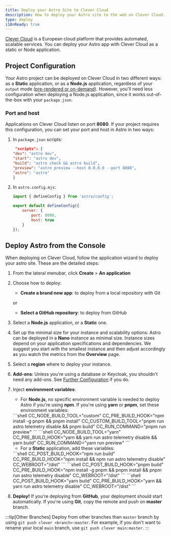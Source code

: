 ```yaml
---
title: Deploy your Astro Site to Clever Cloud
description: How to deploy your Astro site to the web on Clever Cloud.
type: deploy
i18nReady: true
---
```


[Clever Cloud](https://clever-cloud.com) is a European cloud platform that provides automated, scalable services. You can deploy your Astro app with Clever Cloud as a static or Node application.

## Project Configuration

Your Astro project can be deployed on Clever Cloud in two different ways: as a **Static** application, or as a **Node.js** application, regardless of your `output` mode ([pre-rendered or on-demand](https://docs.astro.build/en/basics/rendering-modes/)). However, you'll need less configuration when deploying a Node.js application, since it works out-of-the-box with your `package.json`.

### Port and host

Applications on Clever Cloud listen on port **8080**. If your project requires this configuration, you can set your port and host in Astro in two ways:

1. In `package.json` scripts:

    ```json title="package.json" "astro preview --host 0.0.0.0 --port 8080"
     "scripts": {
    "dev": "astro dev",
    "start": "astro dev",
    "build": "astro check && astro build",
    "preview": "astro preview --host 0.0.0.0 --port 8080",
    "astro": "astro"
    } 
    ```

2. In `astro.config.mjs`:

    ```javascript title="astro.config.mjs"
    import { defineConfig } from 'astro/config';

    export default defineConfig({
        server: {
            port: 8080,
            host: true
        }
    });
    ```


## Deploy Astro from the Console

When deploying on Clever Cloud, follow the application wizard to deploy your astro site. These are the detailed steps:

<Steps>

1. From the lateral menubar, click **Create** > **An application**
2. Choose how to deploy:

    - **Create a brand new app**: to deploy from a local repository with Git
    
    or
    
    - **Select a GitHub repository**: to deploy from GitHub

3. Select a **Node.js** application, or a **Static** one.
4. Set up the minimal size for your instance and scalability options: Astro can be deployed in a **Nano** instance as minimal size. Instance sizes depend on your application specifications and dependencies. We suggest you start with the smallest instance and then adjust accordingly as you watch the metrics from the **Overview** page.
5. Select a **region** where to deploy your instance.
6. **Add-ons**: Unless you're using a database or Keycloak, you shouldn't need any add-ons. See [Further Configuration](#further-configuration) if you do.
7. Inject **environment variables**:

    - For **Node.js**, no specific environment variable is needed to deploy Astro if you're using **npm**. If you're using **yarn** or **pnpm**, set these environment variables:

    <Tabs>
      <TabItem label="pnpm">
      ```shell
    CC_NODE_BUILD_TOOL="custom"
    CC_PRE_BUILD_HOOK="npm install -g pnpm && pnpm install"
    CC_CUSTOM_BUILD_TOOL="pnpm run astro telemetry disable && pnpm build"
    CC_RUN_COMMAND="pnpm run preview"
      ```
      </TabItem>
      <TabItem label="yarn">
      ```shell
      CC_NODE_BUILD_TOOL="yarn"
      CC_PRE_BUILD_HOOK="yarn && yarn run astro telemetry disable && yarn build"
      CC_RUN_COMMAND="yarn run preview"
      ```
      </TabItem>
    </Tabs>

    - For a **Static** application, add these variables:

    <Tabs>
      <TabItem label="npm">
      ```shell
    CC_POST_BUILD_HOOK="npm run build"
    CC_PRE_BUILD_HOOK="npm install && npm run astro telemetry disable"
    CC_WEBROOT="/dist"
    ```
      </TabItem>
      <TabItem label="pnpm">
      ```shell
    CC_POST_BUILD_HOOK="pnpm build"
    CC_PRE_BUILD_HOOK="npm install -g pnpm && pnpm install && pnpm run astro telemetry disable"
    CC_WEBROOT="/dist"
      ```
      </TabItem>
      <TabItem label="yarn">
      ```shell
      CC_POST_BUILD_HOOK="yarn build"
      CC_PRE_BUILD_HOOK="yarn && yarn run astro telemetry disable"
      CC_WEBROOT="/dist"
      ```
      </TabItem>
    </Tabs>


8. **Deploy!** If you're deploying from **GitHub**, your deployment should start automatically. If you're using **Git**, copy the remote and push on **master** branch. 

</Steps>

:::tip[Other Branches]
Deploy from other branches than `master` branch by using `git push clever <branch>:master`. For example, if you don't want to rename your local `main` branch, use `git push clever main:master`.
:::


<CardGrid>
  <LinkCard
    title="Node.js documentation"
    description="Clever Cloud documentation on Node.js applications."
    href="https://developers.clever-cloud.com/doc/applications/javascript/nodejs/"
  />
  <LinkCard
    title="Static documentation"
    description="Clever Cloud documentation on Static applications."
    href="https://developers.clever-cloud.com/doc/applications/static/"
  />
</CardGrid>
